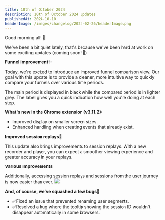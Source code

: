 ```yaml
---
title: 10th of October 2024
description: 10th of October 2024 updates
publishedAt: 2024-10-10
headerImage: /images/changelog/2024-02-26/headerImage.png
---
```


Good morning all! 🍵

We've been a bit quiet lately, that's because we've been hard at work on some exciting updates (coming soon! 🧁)

**Funnel improvement**✨

Today, we're excited to introduce an improved funnel comparison view.
Our goal with this update is to provide a cleaner, more intuitive way to quickly compare your funnels over various time periods.

The main period is displayed in black while the compared period is in lighter grey. The label gives you a quick indication how well you're doing at each step.

**What's new in the Chrome extension (v3.11.2):**
- Improved display on smaller screen sizes.
- Enhanced handling when creating events that already exist.

**Improved session replays**🍿

This update also brings improvements to session replays. With a new recorder and player, you can expect a smoother viewing experience and greater accuracy in your replays.


**Various improvements**

Additionally, accessing session replays and sessions from the user journey is now easier than ever.
![](/images/changelog/2024-10-10/1.png)

**And, of course, we’ve squashed a few bugs**🦗
- ✅Fixed an issue that prevented renaming user segments.
- ✅Resolved a bug where the tooltip showing the session ID wouldn't disappear automatically in some browsers.